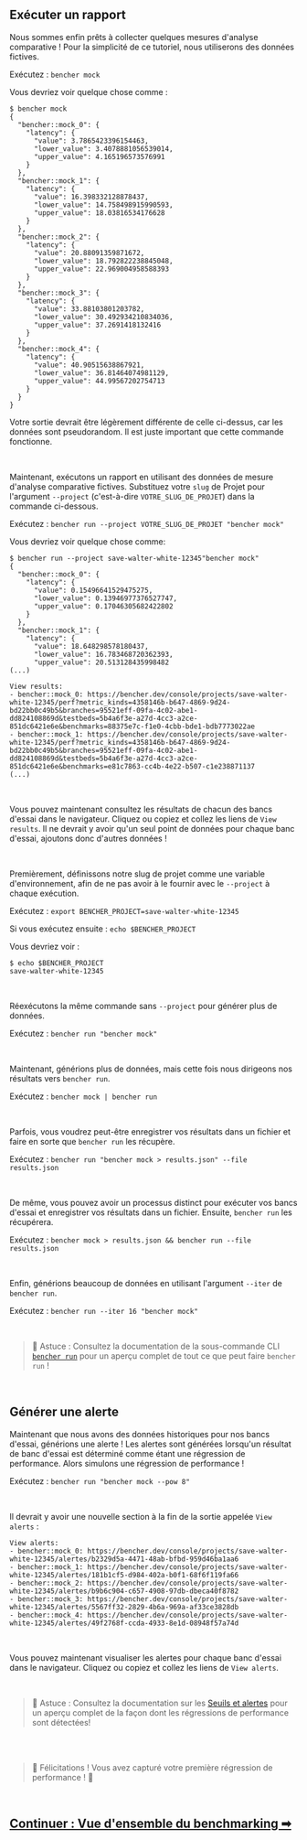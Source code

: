 ## Exécuter un rapport

Nous sommes enfin prêts à collecter quelques mesures d'analyse comparative !
Pour la simplicité de ce tutoriel, nous utiliserons des données fictives.

Exécutez : `bencher mock`

Vous devriez voir quelque chose comme :

```
$ bencher mock
{
  "bencher::mock_0": {
    "latency": {
      "value": 3.7865423396154463,
      "lower_value": 3.4078881056539014,
      "upper_value": 4.165196573576991
    }
  },
  "bencher::mock_1": {
    "latency": {
      "value": 16.398332128878437,
      "lower_value": 14.758498915990593,
      "upper_value": 18.03816534176628
    }
  },
  "bencher::mock_2": {
    "latency": {
      "value": 20.88091359871672,
      "lower_value": 18.792822238845048,
      "upper_value": 22.969004958588393
    }
  },
  "bencher::mock_3": {
    "latency": {
      "value": 33.88103801203782,
      "lower_value": 30.492934210834036,
      "upper_value": 37.2691418132416
    }
  },
  "bencher::mock_4": {
    "latency": {
      "value": 40.90515638867921,
      "lower_value": 36.81464074981129,
      "upper_value": 44.99567202754713
    }
  }
}
```

Votre sortie devrait être légèrement différente de celle ci-dessus, car les données sont pseudorandom.
Il est juste important que cette commande fonctionne.

<br />

Maintenant, exécutons un rapport en utilisant des données de mesure d'analyse comparative fictives.
Substituez votre `slug` de Projet pour l'argument `--project` (c'est-à-dire `VOTRE_SLUG_DE_PROJET`) dans la commande ci-dessous.

Exécutez : `bencher run --project VOTRE_SLUG_DE_PROJET "bencher mock"`

Vous devriez voir quelque chose comme:

```
$ bencher run --project save-walter-white-12345"bencher mock"
{
  "bencher::mock_0": {
    "latency": {
      "value": 0.15496641529475275,
      "lower_value": 0.13946977376527747,
      "upper_value": 0.17046305682422802
    }
  },
  "bencher::mock_1": {
    "latency": {
      "value": 18.648298578180437,
      "lower_value": 16.783468720362393,
      "upper_value": 20.513128435998482
(...)

View results:
- bencher::mock_0: https://bencher.dev/console/projects/save-walter-white-12345/perf?metric_kinds=4358146b-b647-4869-9d24-bd22bb0c49b5&branches=95521eff-09fa-4c02-abe1-dd824108869d&testbeds=5b4a6f3e-a27d-4cc3-a2ce-851dc6421e6e&benchmarks=88375e7c-f1e0-4cbb-bde1-bdb7773022ae
- bencher::mock_1: https://bencher.dev/console/projects/save-walter-white-12345/perf?metric_kinds=4358146b-b647-4869-9d24-bd22bb0c49b5&branches=95521eff-09fa-4c02-abe1-dd824108869d&testbeds=5b4a6f3e-a27d-4cc3-a2ce-851dc6421e6e&benchmarks=e81c7863-cc4b-4e22-b507-c1e238871137
(...)
```

<br />

Vous pouvez maintenant consultez les résultats de chacun des bancs d'essai dans le navigateur.
Cliquez ou copiez et collez les liens de `View results`.
Il ne devrait y avoir qu'un seul point de données pour chaque banc d'essai, ajoutons donc d'autres données !

<br />

Premièrement, définissons notre slug de projet comme une variable d'environnement, afin de ne pas avoir à le fournir avec le `--project` à chaque exécution.

Exécutez : `export BENCHER_PROJECT=save-walter-white-12345`

Si vous exécutez ensuite : `echo $BENCHER_PROJECT`

Vous devriez voir :

```
$ echo $BENCHER_PROJECT
save-walter-white-12345
```

<br />

Réexécutons la même commande sans `--project` pour générer plus de données.

Exécutez : `bencher run "bencher mock"`

<br />

Maintenant, générions plus de données, mais cette fois nous dirigeons nos résultats vers `bencher run`.

Exécutez : `bencher mock | bencher run`

<br />

Parfois, vous voudrez peut-être enregistrer vos résultats dans un fichier et faire en sorte que `bencher run` les récupère.

Exécutez : `bencher run "bencher mock > results.json" --file results.json`

<br />

De même, vous pouvez avoir un processus distinct pour exécuter vos bancs d'essai et enregistrer vos résultats dans un fichier. Ensuite, `bencher run` les récupérera.

Exécutez : `bencher mock > results.json && bencher run --file results.json`

<br />

Enfin, générions beaucoup de données en utilisant l'argument `--iter` de `bencher run`.

Exécutez : `bencher run --iter 16 "bencher mock"`

<br />

> 🐰 Astuce : Consultez la documentation de la sous-commande CLI [`bencher run`](/docs/fr/explanation/bencher-run) pour un aperçu complet de tout ce que peut faire `bencher run` !

<br />

## Générer une alerte

Maintenant que nous avons des données historiques pour nos bancs d'essai, générions une alerte !
Les alertes sont générées lorsqu'un résultat de banc d'essai est déterminé comme étant une régression de performance.
Alors simulons une régression de performance !

Exécutez : `bencher run "bencher mock --pow 8"`

<br />

Il devrait y avoir une nouvelle section à la fin de la sortie appelée `View alerts` :

```
View alerts:
- bencher::mock_0: https://bencher.dev/console/projects/save-walter-white-12345/alertes/b2329d5a-4471-48ab-bfbd-959d46ba1aa6
- bencher::mock_1: https://bencher.dev/console/projects/save-walter-white-12345/alertes/181b1cf5-d984-402a-b0f1-68f6f119fa66
- bencher::mock_2: https://bencher.dev/console/projects/save-walter-white-12345/alertes/b9b6c904-c657-4908-97db-dbeca40f8782
- bencher::mock_3: https://bencher.dev/console/projects/save-walter-white-12345/alertes/5567ff32-2829-4b6a-969a-af33ce3828db
- bencher::mock_4: https://bencher.dev/console/projects/save-walter-white-12345/alertes/49f2768f-ccda-4933-8e1d-08948f57a74d
```

<br />

Vous pouvez maintenant visualiser les alertes pour chaque banc d'essai dans le navigateur.
Cliquez ou copiez et collez les liens de `View alerts`.

<br />

> 🐰 Astuce : Consultez la documentation sur les [Seuils et alertes](/docs/fr/explanation/thresholds) pour un aperçu complet de la façon dont les régressions de performance sont détectées!

<br />
<br />

> 🐰 Félicitations ! Vous avez capturé votre première régression de performance ! 🎉

<br />

<h2><a href="/docs/fr/explication/benchmarking">Continuer : Vue d'ensemble du benchmarking ➡</a></h2>
